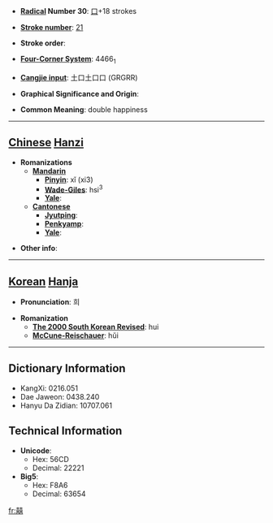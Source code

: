 * '''[[Wiktionary:Chinese radical index| Radical]] Number 30''': [[Wiktionary:Chinese radical index 口|口]]+18 strokes

* '''[[Wiktionary:Chinese total strokes index|Stroke number]]''': [[Wiktionary:Chinese total strokes index 21|21]]

* '''Stroke order''': 

* '''[[Wiktionary:Chinese four corner index|Four-Corner System]]''': 4466<sub>1</sub>

* '''[[Wiktionary:Chinese Cangjie index|Cangjie input]]''': 土口土口口 (GRGRR)

* '''Graphical Significance and Origin''': 

* '''Common Meaning''': double happiness

----

== [[Chinese]] [[Hanzi]] ==

* '''Romanizations'''
** '''[[Mandarin]]'''
*** '''[[Pinyin]]''': xǐ (xi3)
*** '''[[Wade-Giles]]''': hsi<sup>3</sup>
*** '''[[Yale]]''': 
** '''[[Cantonese]]'''
*** '''[[Jyutping]]''':
*** '''[[Penkyamp]]''': 
*** '''[[Yale]]''': 

* '''Other info''': 

----

== [[Korean]] [[Hanja]] ==

* '''Pronunciation''': 희

* '''Romanization'''
** '''[[The 2000 South Korean Revised Romanization|The 2000 South Korean Revised]]''': hui
** '''[[McCune-Reischauer]]''': hŭi

----

== Dictionary Information ==

* KangXi: 0216.051
* Dae Jaweon: 0438.240
* Hanyu Da Zidian: 10707.061

== Technical Information ==

* '''Unicode''':
** Hex: 56CD
** Decimal: 22221
* '''Big5''':
** Hex: F8A6
** Decimal: 63654

[[fr:囍]]